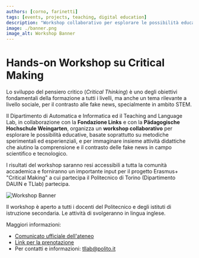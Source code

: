 ```yaml
---
authors: [corno, farinetti]
tags: [events, projects, teaching, digital education]
description: "Workshop collaborativo per esplorare le possibilità educative, basate soprattutto su metodiche sperimentali ed esperienziali, e per immaginare insieme attività didattiche che aiutino la comprensione e il contrasto delle fake news in ambito STEM."
image: ./banner.png
image_alt: Workshop Banner
---
```



# Hands-on Workshop su Critical Making

Lo sviluppo del pensiero critico (_Critical Thinking_) è uno degli obiettivi fondamentali della formazione a tutti i livelli, ma anche un tema rilevante a livello sociale, per il contrasto alle fake news, specialmente in ambito STEM.

Il Dipartimento di Automatica e Informatica ed il Teaching and Language Lab, in collaborazione con la **Fondazione Links** e con la **Pädagogische Hochschule Weingarten**, organizza un **workshop collaborativo** per esplorare le possibilità educative, basate soprattutto su metodiche sperimentali ed esperienziali, e per immaginare insieme attività didattiche che aiutino la comprensione e il contrasto delle fake news in campo scientifico e tecnologico.

I risultati del workshop saranno resi accessibili a tutta la comunità accademica e forniranno un importante input per il progetto Erasmus+ "Critical Making" a cui partecipa il Politecnico di Torino (Dipartimento DAUIN e TLlab) partecipa.

![Workshop Banner](./banner.png)

<!-- truncate -->

Il workshop è aperto a tutti i docenti del Politecnico e degli istituti di istruzione secondaria. Le attività di svolgeranno in lingua inglese. 

Maggiori informazioni:

- [Comunicato ufficiale dell'ateneo](https://www.polito.it/ateneo/comunicazione-e-ufficio-stampa/appuntamenti/news?idn=22021)
- [Link per la prenotazione](https://forms.office.com/e/4DUNjeybxv)
- Per contatti e informazioni:  tllab@polito.it